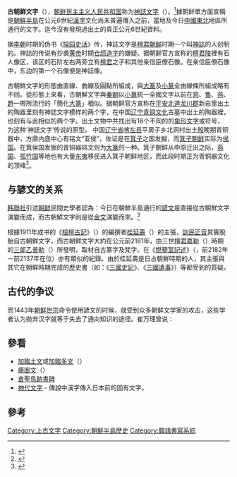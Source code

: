 {{globalize|area=[[朝鲜民主主义人民共和国|北朝鲜]]}}
{{谚文组字}}
'''古朝鮮文字'''（{{kor|k=신지비사문|hj=神誌秘詞文}}），[[朝鲜民主主义人民共和国|朝鲜民主主义人民共和国]]称为[[神誌文字|神誌文字]]（{{kor|k=신지문자|hj=神誌文字|link=no}}）。<ref>{{Cite web|title=Naenara|url=http://www.kcckp.net/ch/periodic/todaykorea/index.php?contents+4611+2009-08+130+31|accessdate=2019-07-16|archiveurl=https://web.archive.org/web/20090801031541/http://www.kcckp.net/ch/periodic/todaykorea/index.php?contents+4611+2009-08+130+31|archivedate=2009-08-01|dead-url=yes}}</ref>據朝鲜單方面宣稱是[[朝鮮半島|朝鮮半島]]在公元6世紀[[漢字|漢字]]文化尚未普遍傳入之前，當地及今日[[中国东北地区|中國東北]]地區所通行的文字。迄今沒有發現過出土的真正公元6世紀資料。

据[[李氏朝鲜|李朝]]时期的伪书《[[揆园史话|揆园史话]]》传，神誌文字是[[檀君朝鮮|檀君朝鲜]]时期一个叫[[神誌|神誌]]的人创制的。神誌的传说有抄袭[[黄帝|黄帝]]时期[[仓颉造字|仓颉造字]]的嫌疑。据朝鲜官方宣称的[[檀君陵|檀君陵]]裡有石人像区，该区的石阶左右两旁立有[[檀君|檀君]]之子和其他亲信臣僚石像。在亲信臣僚石像中，东边的第一个石像便是神誌像。 

古朝鮮文字的形態由直線、曲線及圓點所組成，與[[大篆|大篆]]及[[小篆|小篆]]全由線條所組成略有不同。從形態上來看，古朝鮮文字與[[秦朝|秦朝]]以[[小篆|小篆]]統一全國文字以前在[[齊國|齊]]、[[魯國|魯]]、[[燕國|燕]]、[[趙國|趙]]一帶所流行的「簡化[[大篆|大篆]]」相似。据朝鲜官方宣称在[[平安北道|平安北道]][[龍川郡_(朝鮮民主主義人民共和國)|龙川郡]]新岩里出土的陶器里刻有神誌文字模样的两个字，在中国[[辽宁青铜文化|辽宁青铜文化]]古墓中出土的陶器裡，也刻有与此相似的两个字。出土文物中共找出有16个不同的的[[象形文字|象形文字]]或符号，为这种‘神誌文字’传说的原型。 中国[[辽宁省|辽宁省]][[喀左县|喀左县]]平房子乡北洞村出土[[殷商|殷]]晚期青铜器中，方鼎内底中心有铭文“亚侯”，佐证是在[[箕子|箕子]]之国发掘，而[[箕子朝鲜|箕子朝鲜]]实际为[[侯国|侯国]]。在箕侯国发掘的青铜器铭文则为[[大篆|大篆]]的一种。箕子朝鲜从中原迁出之际，[[燕国|燕国]]、[[孤竹国|孤竹国]]等地也有大量[[东夷|东夷]]移民进入箕子朝鲜地区，而此段时期正为青铜器文化的顶峰<ref>{{cite web|title=辽阳的历史文化|url=http://lywsw.cn/article/lsxp/200811/20081121144044.Html|accessdate=2019-07-16|author=[[邱华东|邱华东]]|date=2008-06-11|publisher=辽阳文史网|archiveurl=https://web.archive.org/web/20101209032651/http://www.lywsw.cn/article/lsxp/200811/20081121144044.Html|archivedate=2010-12-09|dead-url=yes}}</ref>。

==与諺文的关系==
[[韩国联合通讯社|韩聯社]]引述[[朝鲜|朝鲜]]民間史學者{{lang|ko|구길수}}認為：今日在朝鮮半島通行的[[諺文|諺文]]是直接從古朝鮮文字演變而成，而古朝鮮文字則是從[[金文|金文]]演變而來。<ref>{{Cite web|title=北 "한글은 고조선 문자에서 유래"|url=http://nk.chosun.com/news/articleView.html?idxno=73358|accessdate=2019-07-16|work=NK조선|language=ko|archive-date=2016-04-13|archive-url=https://web.archive.org/web/20160413011741/http://nk.chosun.com/news/articleView.html?idxno=73358|dead-url=no}}</ref>

根據1911年成书的《[[桓檀古記|桓檀古記]]》（{{lang|ko|환단고기}}）的編撰者[[桂延壽|桂延壽]]（{{lang|ko|계연수}}）的主張，[[訓民正音|訓民正音]]其實脫胎自古朝鮮文字，而古朝鮮文字大約在公元前2181年，由三世[[檀君朝鮮|檀君]][[嘉勒|嘉勒]]（{{lang|ko|가륵}}）時期的[[三郞乙普勒|三郞乙普勒]]（{{lang|ko|삼랑 을보륵}}）所發明，取材自古篆字及梵字。在《[[燃藜室記述|燃藜室記述]]》（{{lang|ko|연려실기술}}，前2182年－前2137年在位）亦有類似的紀錄。由於桂延壽是日占朝鮮時期的人，其主張與其它在朝鮮時期完成的歷史書（如：《[[三國史記|三國史記]]》、《[[三國遺事|三國遺事]]》）等都受到{{Who|各國歷史學者|time=2009-05-07}}的質疑。

==古代的争议==
而1443年[[朝鲜世宗|朝鲜世宗]]命令使用諺文的时候，就受到众多朝鲜文学家的攻击，这些学者认为抛弃汉字就等于失去了通向知识的途径。崔万理曾说：{{cquote|自古九州之内，风土虽异，未有因方言而别为文字者。唯蒙古、西夏、女真、日本、西蕃之类，各有其字。是皆夷狄事耳。无足道者……历代中国皆以我国有箕子遗风，文物礼乐，比拟中华。今别作谚文，捨中国而自同于夷狄，是所谓弃苏合之香，而取螗螂之丸也；岂非文明之累哉？}}

== 參看 ==
* [[加臨土文|加臨土文]]或[[加臨多文|加臨多文]]（{{link-ko|가림토문|가림토#문자 비석}}）
* [[鹿圖文|鹿圖文]]（{{lang|ko|녹도문}}）
* [[倉聖鳥跡書碑|倉聖鳥跡書碑]]
* [[神代文字|神代文字]] - 傳說中漢字傳入日本前的固有文字。

== 參考 ==
{{reflist}}

[[Category:上古文字|Category:上古文字]]
[[Category:朝鮮半島歷史|Category:朝鮮半島歷史]]
[[Category:韓語書寫系統|Category:韓語書寫系統]]